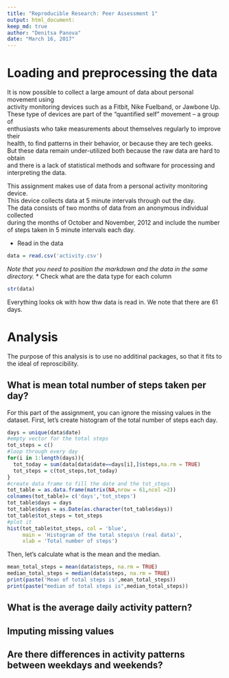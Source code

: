 ```yaml
---
title: "Reproducible Research: Peer Assessment 1"
output: html_document:
keep_md: true
author: "Denitsa Panova"
date: "March 16, 2017"
---
```



# Loading and preprocessing the data
It is now possible to collect a large amount of data about personal movement using   
activity monitoring devices such as a Fitbit, Nike Fuelband, or Jawbone Up.   
These type of devices are part of the “quantified self” movement – a group of   
enthusiasts who take measurements about themselves regularly to improve their   
health, to find patterns in their behavior, or because they are tech geeks.   
But these data remain under-utilized both because the raw data are hard to obtain   
and there is a lack of statistical methods and software for processing and interpreting the data.  
  
This assignment makes use of data from a personal activity monitoring device.  
This device collects data at 5 minute intervals through out the day.   
The data consists of two months of data from an anonymous individual collected   
during the months of October and November, 2012 and include the number of steps taken in 5 minute intervals each day.  

* Read in the data
``` r
data = read.csv('activity.csv')
```

_Note that you need to position the markdown and the data in the same directory._
* Check what are the data type for each column 
```r
str(data)
```
Everything looks ok with how thw data is read in. We note that there are 61 days.

# Analysis 
The purpose of this analysis is to use no additinal packages, so that it fits to the ideal of reproscibility. 

## What is mean total number of steps taken per day?
For this part of the assignment, you can ignore the missing values in the dataset. 
First, let's create histogram of the total number of steps each day.
```r
days = unique(data$date)
#empty vector for the total steps
tot_steps = c()
#loop through every day
for(i in 1:length(days)){
  tot_today = sum(data[data$date==days[i],]$steps,na.rm = TRUE)
  tot_steps = c(tot_steps,tot_today)
}
#create data frame to fill the date and the tot_steps
tot_table = as.data.frame(matrix(NA,nrow = 61,ncol =2))
colnames(tot_table)= c('days','tot_steps')
tot_table$days = days
tot_table$days = as.Date(as.character(tot_table$days))
tot_table$tot_steps = tot_steps
#plot it 
hist(tot_table$tot_steps, col = 'blue',
     main = 'Histogram of the total steps\n (real data)',
     xlab = 'Total number of steps')
```
Then, let's calculate what is the mean and the median. 
```r
mean_total_steps = mean(data$steps, na.rm = TRUE)
median_total_steps = median(data$steps, na.rm = TRUE)
print(paste('Mean of total steps is',mean_total_steps))
print(paste("median of total steps is",median_total_steps))
```

## What is the average daily activity pattern?



## Imputing missing values



## Are there differences in activity patterns between weekdays and weekends?

